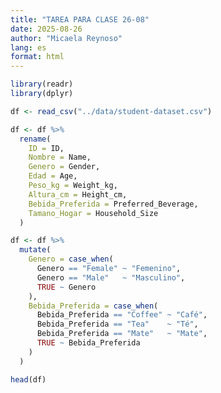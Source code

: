 ```yaml
---
title: "TAREA PARA CLASE 26-08"
date: 2025-08-26
author: "Micaela Reynoso"
lang: es
format: html
---
```


```r
library(readr)
library(dplyr)
```

```r
df <- read_csv("../data/student-dataset.csv")
```

```r
df <- df %>%
  rename(
    ID = ID,
    Nombre = Name,
    Genero = Gender,
    Edad = Age,
    Peso_kg = Weight_kg,
    Altura_cm = Height_cm,
    Bebida_Preferida = Preferred_Beverage,
    Tamano_Hogar = Household_Size
  )
```

```r
df <- df %>%
  mutate(
    Genero = case_when(
      Genero == "Female" ~ "Femenino",
      Genero == "Male"   ~ "Masculino",
      TRUE ~ Genero
    ),
    Bebida_Preferida = case_when(
      Bebida_Preferida == "Coffee" ~ "Café",
      Bebida_Preferida == "Tea"    ~ "Té",
      Bebida_Preferida == "Mate"   ~ "Mate",
      TRUE ~ Bebida_Preferida
    )
  )

```

```r
head(df)
```
